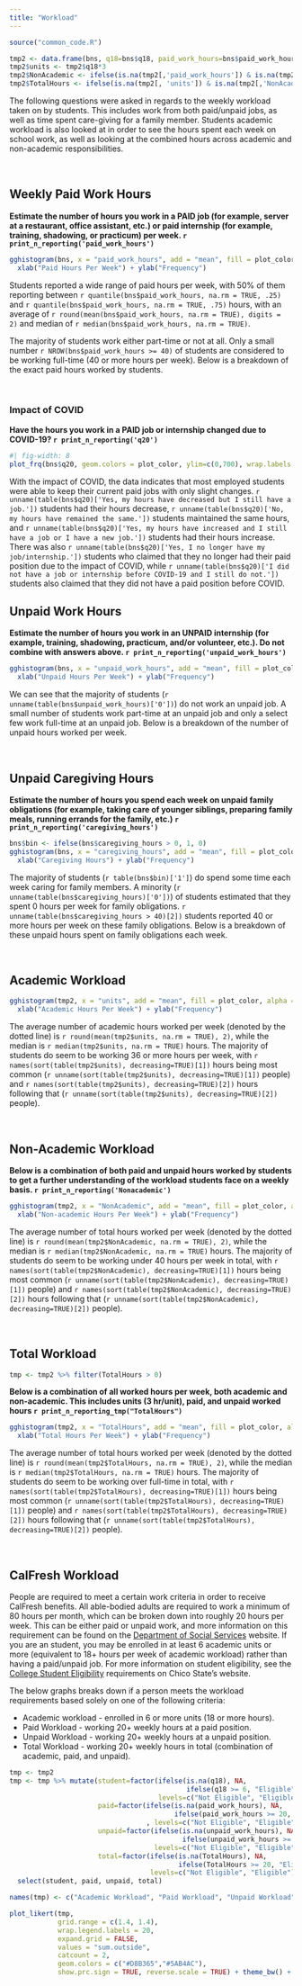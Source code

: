 ```yaml
---
title: "Workload"
---
```


```r
source("common_code.R")

tmp2 <- data.frame(bns, q18=bns$q18, paid_work_hours=bns$paid_work_hours, unpaid_work_hours=bns$unpaid_work_hours, school=bns$school)
tmp2$units <- tmp2$q18*3
tmp2$NonAcademic <- ifelse(is.na(tmp2[,'paid_work_hours']) & is.na(tmp2[,"unpaid_work_hours"]) & is.na(tmp2[,"caregiving_hours"]), NA,  rowSums(tmp2[, c('paid_work_hours','unpaid_work_hours', 'caregiving_hours')], na.rm = TRUE))
tmp2$TotalHours <- ifelse(is.na(tmp2[, 'units']) & is.na(tmp2[,'NonAcademic']), NA,  rowSums(tmp2[, c('units','NonAcademic')], na.rm = TRUE))
```

The following questions were asked in regards to the weekly workload taken on by students. This includes work from both paid/unpaid jobs, as well as time spent care-giving for a family member. Students academic workload is also looked at in order to see the hours spent each week on school work, as well as looking at the combined hours across academic and non-academic responsibilities.

<br>

## Weekly Paid Work Hours

**Estimate the number of hours you work in a PAID job (for example, server at a restaurant, office assistant, etc.) or paid internship (for example, training, shadowing, or practicum) per week. `r print_n_reporting('paid_work_hours')`**

```r
gghistogram(bns, x = "paid_work_hours", add = "mean", fill = plot_color, alpha = 1) + 
  xlab("Paid Hours Per Week") + ylab("Frequency")
```

Students reported a wide range of paid hours per week, with 50% of them reporting between `r quantile(bns$paid_work_hours, na.rm = TRUE, .25)` and `r quantile(bns$paid_work_hours, na.rm = TRUE, .75)`  hours, with an average of `r round(mean(bns$paid_work_hours, na.rm = TRUE), digits = 2)` and median of `r median(bns$paid_work_hours, na.rm = TRUE)`. 

The majority of students work either part-time or not at all. Only a small number `r NROW(bns$paid_work_hours >= 40)` of students are considered to be working full-time (40 or more hours per week). Below is a breakdown of the exact paid hours worked by students.

<br>

### Impact of COVID

**Have the hours you work in a PAID job or internship changed due to COVID-19? `r print_n_reporting('q20')`**

```r
#| fig-width: 8
plot_frq(bns$q20, geom.colors = plot_color, ylim=c(0,700), wrap.labels = 19, sort.frq = 'desc') + xlab('') + ylab("Frequency")
```

With the impact of COVID, the data indicates that most employed students were able to keep their current paid jobs with only slight changes. `r unname(table(bns$q20)['Yes, my hours have decreased but I still have a job.'])` students had their hours decrease, `r unname(table(bns$q20)['No, my hours have remained the same.'])` students maintained the same hours, and `r unname(table(bns$q20)['Yes, my hours have increased and I still have a job or I have a new job.'])` students had their hours increase. There was also `r unname(table(bns$q20)['Yes, I no longer have my job/internship.'])` students who claimed that they no longer had their paid position due to the impact of COVID, while `r unname(table(bns$q20)['I did not have a job or internship before COVID-19 and I still do not.'])` students also claimed that they did not have a paid position before COVID.

## Unpaid Work Hours

**Estimate the number of hours you work in an UNPAID internship (for example, training, shadowing, practicum, and/or volunteer, etc.). Do not combine with answers above. `r print_n_reporting('unpaid_work_hours')`**

```r
gghistogram(bns, x = "unpaid_work_hours", add = "mean", fill = plot_color, alpha = 1) + 
  xlab("Unpaid Hours Per Week") + ylab("Frequency")
```

We can see that the majority of students (`r unname(table(bns$unpaid_work_hours)['0'])`) do not work an unpaid job. A small number of students work part-time at an unpaid job and only a select few work full-time at an unpaid job. Below is a breakdown of the number of unpaid hours worked per week.

<br>

## Unpaid Caregiving Hours

**Estimate the number of hours you spend each week on unpaid family obligations (for example, taking care of younger siblings, preparing family meals, running errands for the family, etc.) `r print_n_reporting('caregiving_hours')`**

```r
bns$bin <- ifelse(bns$caregiving_hours > 0, 1, 0)
gghistogram(bns, x = "caregiving_hours", add = "mean", fill = plot_color, alpha = 1) + 
  xlab("Caregiving Hours") + ylab("Frequency")
```

The majority of students (`r table(bns$bin)['1']`) do spend some time each week caring for family members. A minority (`r unname(table(bns$caregiving_hours)['0'])`) of students estimated that they spent 0 hours per week for family obligations. `r unname(table(bns$caregiving_hours > 40)[2])` students reported 40 or more hours per week on these family obligations. Below is a breakdown of these unpaid hours spent on family obligations each week.

<br>

## Academic Workload


```r
gghistogram(tmp2, x = "units", add = "mean", fill = plot_color, alpha = 1) + 
  xlab("Academic Hours Per Week") + ylab("Frequency")
```

The average number of academic hours worked per week (denoted by the dotted line) is `r round(mean(tmp2$units, na.rm = TRUE), 2)`, while the median is `r median(tmp2$units, na.rm = TRUE)` hours. The majority of students do seem to be working 36 or more hours per week, with `r names(sort(table(tmp2$units), decreasing=TRUE)[1])` hours being most common (`r unname(sort(table(tmp2$units), decreasing=TRUE)[1])` people) and `r names(sort(table(tmp2$units), decreasing=TRUE)[2])` hours following that (`r unname(sort(table(tmp2$units), decreasing=TRUE)[2])` people).

<br />

## Non-Academic Workload

**Below is a combination of both paid and unpaid hours worked by students to get a further understanding of the workload students face on a weekly basis. `r print_n_reporting('Nonacademic')`**

```r
gghistogram(tmp2, x = "NonAcademic", add = "mean", fill = plot_color, alpha = 1) + 
  xlab("Non-academic Hours Per Week") + ylab("Frequency")
```

The average number of total hours worked per week (denoted by the dotted line) is `r round(mean(tmp2$NonAcademic, na.rm = TRUE), 2)`, while the median is `r median(tmp2$NonAcademic, na.rm = TRUE)` hours. The majority of students do seem to be working under 40 hours per week in total, with `r names(sort(table(tmp2$NonAcademic), decreasing=TRUE)[1])` hours being most common (`r unname(sort(table(tmp2$NonAcademic), decreasing=TRUE)[1])` people) and `r names(sort(table(tmp2$NonAcademic), decreasing=TRUE)[2])` hours following that (`r unname(sort(table(tmp2$NonAcademic), decreasing=TRUE)[2])` people).

<br />

## Total Workload

```r
tmp <- tmp2 %>% filter(TotalHours > 0)
```

**Below is a combination of all worked hours per week, both academic and non-academic. This includes units (3 hr/unit), paid, and unpaid worked hours `r print_n_reporting_tmp("TotalHours")`**

```r
gghistogram(tmp2, x = "TotalHours", add = "mean", fill = plot_color, alpha = 1) + 
  xlab("Total Hours Per Week") + ylab("Frequency")
```

The average number of total hours worked per week (denoted by the dotted line) is `r round(mean(tmp2$TotalHours, na.rm = TRUE), 2)`, while the median is `r median(tmp2$TotalHours, na.rm = TRUE)` hours. The majority of students do seem to be working over full-time in total, with `r names(sort(table(tmp2$TotalHours), decreasing=TRUE)[1])` hours being most common (`r unname(sort(table(tmp2$TotalHours), decreasing=TRUE)[1])` people) and `r names(sort(table(tmp2$TotalHours), decreasing=TRUE)[2])` hours following that (`r unname(sort(table(tmp2$TotalHours), decreasing=TRUE)[2])` people).

<br />

## CalFresh Workload

People are required to meet a certain work criteria in order to receive CalFresh benefits. All able-bodied adults are required to work a minimum of 80 hours per month, which can be broken down into roughly 20 hours per week. This can be either paid or unpaid work, and more information on this requirement can be found on the [Department of Social Services](https://www.cdss.ca.gov/inforesources/calfresh/abawd#:~:text=People%20who%20are%20ABAWDs%20must,%2C%20and%20in%2Dkind%20work.) website. If you are an student, you may be enrolled in at least 6 academic units or more (equivalent to 18+ hours per week of academic workload) rather than having a paid/unpaid job. For more information on student eligibility, see the [College Student Eligibility](https://www.csuchico.edu/calfresh/basics/college-student-eligibility.shtml) requirements on Chico State's website.

The below graphs breaks down if a person meets the workload requirements based solely on one of the following criteria:

-   Academic workload - enrolled in 6 or more units (18 or more hours).
-   Paid Workload - working 20+ weekly hours at a paid position.
-   Unpaid Workload - working 20+ weekly hours at a unpaid position.
-   Total Workload - working 20+ weekly hours in total (combination of academic, paid, and unpaid).

<!---
*Note: people with a workload of 0 hours were included in the graph and analysis.*
--->

```r
tmp <- tmp2
tmp <- tmp %>% mutate(student=factor(ifelse(is.na(q18), NA, 
                                            ifelse(q18 >= 6, "Eligible", "Not Eligible")),
                                     levels=c("Not Eligible", "Eligible")),
                      paid=factor(ifelse(is.na(paid_work_hours), NA, 
                                         ifelse(paid_work_hours >= 20, "Eligible", "Not Eligible"))
                                  , levels=c("Not Eligible", "Eligible")),
                      unpaid=factor(ifelse(is.na(unpaid_work_hours), NA, 
                                           ifelse(unpaid_work_hours >= 20, "Eligible", "Not Eligible")),
                                    levels=c("Not Eligible", "Eligible")),
                      total=factor(ifelse(is.na(TotalHours), NA, 
                                          ifelse(TotalHours >= 20, "Eligible", "Not Eligible")), 
                                   levels=c("Not Eligible", "Eligible"))) %>%
  select(student, paid, unpaid, total)

names(tmp) <- c("Academic Workload", "Paid Workload", "Unpaid Workload", "Total Workload")

plot_likert(tmp,
            grid.range = c(1.4, 1.4),
            wrap.legend.labels = 20,
            expand.grid = FALSE,
            values = "sum.outside",
            catcount = 2,
            geom.colors = c("#D8B365","#5AB4AC"),
            show.prc.sign = TRUE, reverse.scale = TRUE) + theme_bw() + theme(legend.position = "top")
```
